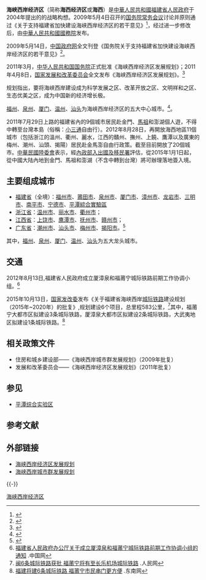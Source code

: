 '''海峡西岸经济区'''（简称'''海西经济区'''或'''海西'''）是[[中華人民共和國|中華人民共和國]][[福建省人民政府|福建省人民政府]]于2004年提出的的战略构想。2009年5月4日召开的[[国务院常务会议|国务院常务会议]]讨论并原则通过《关于支持福建省加快建设海峡西岸经济区的若干意见》<ref>{{cite web|url=http://www3.xinhuanet.com/chinanews/2009-05/04/content_16431939.htm|title=国务院常务会通过支持福建加快建设海西经济区意见|accessdate=2009-05-05|publisher=新华网|language=zh-hans|deadurl=yes|archiveurl=https://web.archive.org/web/20100515112937/http://www3.xinhuanet.com/chinanews/2009-05/04/content_16431939.htm|archivedate=2010-05-15}}</ref>，经过进一步修改后，由[[中華人民共和國國務院|中華人民共和國國務院]]发布。

2009年5月14日，[[中国政府网|中国政府网]]全文刊登《国务院关于支持福建省加快建设海峡西岸经济区的若干意见》<ref>{{cite web |url=http://www.hdzxw.com/news/2009/5-15/FD_U_Article-1-52-39-219332.html |title=国务院发布加快建设海西意见全文 |accessdate=2009-05-15 |publisher=海都资讯网 |language=zh-hans |archive-date=2014-04-08 |archive-url=https://web.archive.org/web/20140408224248/http://www.hdzxw.com/news/2009/5-15/FD_U_Article-1-52-39-219332.html |dead-url=no }}</ref>。

2011年3月，[[中华人民共和国国务院|中华人民共和国国务院]]正式批准《海峡西岸经济区发展规划》；2011年4月8日，[[国家发展和改革委员会|国家发展和改革委员会]]全文发布《海峡西岸经济区发展规划》。<ref>{{cite web|url=http://www.fjsen.com/c/2011-04/09/content_4302226.htm|title=国家发改委发布海峡西岸经济区发展规划全文|accessdate=2011-04-09|publisher=东南网|language=zh-hans|deadurl=yes|archiveurl=https://web.archive.org/web/20120122032350/http://www.fjsen.com/c/2011-04/09/content_4302226.htm|archivedate=2012-01-22|df=}}</ref>

规划指出，要将海峡西岸建设成为科学发展之区、改革开放之区、文明祥和之区、生态优美之区，成为中国新的经济增长极。

[[福州|福州]]、[[泉州|泉州]]、[[厦门|厦门]]、[[温州|温州]]、[[汕头|汕头]]为海峡西岸经济区的五大中心城市。<ref>{{cite web|url=http://www.fujian.gov.cn/ztzl/jkjshxxajjq/zcwj/201108/t20110818_380916_4.htm|title=海峡西岸经济区发展规划|accessdate=2011-04-09|publisher=中国福建网|language=zh-hans|deadurl=yes|archiveurl=https://web.archive.org/web/20111001105805/http://www.fujian.gov.cn/ztzl/jkjshxxajjq/zcwj/201108/t20110818_380916_4.htm|archivedate=2011-10-01}}</ref>。

2011年7月29日上路的福建省內的9個城市居民赴金門、[[馬祖|馬祖]]和澎湖個人遊，不得中轉至台灣本島（俗稱：[[小三通|小三通]]自由行）。2012年8月28日，再開放海西地區11個城市（包括浙江的溫州、衢州、麗水，江西的贛州、撫州、上饒、鷹潭以及廣東的梅州、潮州、汕頭、揭陽）居民赴金馬澎自由行政策。截至目前開放了20個城市。[[中華民國陸委會|中華民國陸委會]]表示，經[[內政部入出國及移民署|內政部入出國及移民署]]評估，從2015年1月1日起，從中國大陆內地到金門、馬祖和澎湖（不含中轉到台灣）將可辦理落地簽入境。

==主要组成城市==
*[[福建省|福建省]]（全境）：[[福州市|福州市]]、[[莆田市|莆田市]]、[[泉州市|泉州市]]、[[厦门市|厦门市]]、[[漳州市|漳州市]]、[[龙岩市|龙岩市]]、[[三明市|三明市]]、[[南平市|南平市]]、[[宁德市|宁德市]]、[[平潭綜合實驗區|平潭綜合實驗區]]
*[[浙江省|浙江省]]：[[温州市|温州市]]、[[丽水市|丽水市]]、[[衢州市|衢州市]]；
*[[江西省|江西省]]：[[上饶市|上饶市]]、[[鹰潭市|鹰潭市]]、[[抚州市|抚州市]]、[[赣州市|赣州市]]；
*[[广东省|广东省]]：[[潮州市|潮州市]]、[[汕头市|汕头市]]、[[梅州市|梅州市]]、[[揭阳市|揭阳市]]。<ref>{{cite web |url=http://www.fujian.gov.cn/ztzl/jkjshxxajjq/hxgl/201006/t20100603_252485.htm |title=海峡西岸经济区包括哪些地区？ |accessdate=2009-05-08 |publisher=福建政府网 |language=zh-hans |deadurl=yes |archiveurl=https://web.archive.org/web/20100626052329/http://www.fujian.gov.cn/ztzl/jkjshxxajjq/hxgl/201006/t20100603_252485.htm |archivedate=2010-06-26 }}</ref>
其中，[[福州|福州]]、[[泉州|泉州]]、[[厦门|厦门]]、[[温州|温州]]、[[汕头|汕头]]为五大龙头城市。

==交通==
2012年8月13日,福建省人民政府成立厦漳泉和福莆宁城际铁路前期工作协调小组。<ref>[http://guoqing.china.com.cn/gbbg/2012-10/08/content_26722027.htm 福建省人民政府办公厅关于成立厦漳泉和福莆宁城际铁路前期工作协调小组的通知] {{Wayback|url=http://guoqing.china.com.cn/gbbg/2012-10/08/content_26722027.htm |date=20190517140509 }}.中国网</ref>

2015年10月13日，[[中华人民共和国国家发展和改革委员会|国家发改委]]发布《关于福建省海峡西岸[[城际铁路|城际铁路]]建设规划（2015年~2020年）的批复》,规划建设6个项目，总里程583公里，<ref>[http://fj.people.com.cn/n/2015/1014/c181466-26779941.html 闽6条城际铁路获批 福莆宁将有至长乐机场城际铁路] {{Wayback|url=http://fj.people.com.cn/n/2015/1014/c181466-26779941.html |date=20200408220615 }}.人民网</ref>其中，福莆宁大都市区拟建设3条城际铁路，厦漳泉大都市区拟建设2条城际铁路，大武夷地区拟建设1条城际铁路。<ref>[http://pt.fjsen.com/xw/2015-10/14/content_16742804.htm 福建将建6条城际铁路 福莆宁市民串门更方便] {{Wayback|url=http://pt.fjsen.com/xw/2015-10/14/content_16742804.htm |date=20190517140523 }}.东南网</ref>

==相关政策文件==
* 住房和城乡建设部——《海峡西岸城市群发展规划》（2009年批复）
* 发展和改革委员会——《海峡西岸经济区发展规划》（2011年批复）

== 参见 ==
{{Portal box|中华人民共和国|福建|台湾|经济}}
* [[平潭综合实验区|平潭综合实验区]]

== 参考文献 ==
{{Reflist|2}}

== 外部链接 ==
* [https://web.archive.org/web/20120122032350/http://www.fjsen.com/c/2011-04/09/content_4302226.htm 海峡西岸经济区发展规划]
* [http://wcm.fujian.gov.cn:8081/gazette/detail_gazette.jsp?channelid=75140&primarykeyvalue=ARTICLEID%3D04D23ED9B.000015B9.4567&primaryrecord=1 海峡西岸城市群发展规划]{{dead link|date=2018年3月 |bot=InternetArchiveBot |fix-attempted=yes }}

{{-}}
{{中国经济区}}
{{海峽西岸經濟區城市}}
{{台湾海峡两岸主题}}

{{中国经济}}
[[Category:海峡西岸经济区|]]
